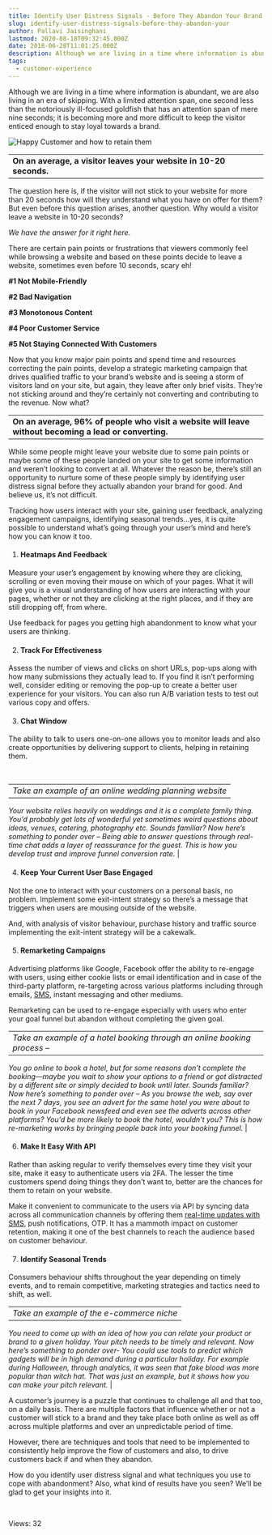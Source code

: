 ```yaml
---
title: Identify User Distress Signals - Before They Abandon Your Brand
slug: identify-user-distress-signals-before-they-abandon-your
author: Pallavi Jaisinghani
lastmod: 2020-08-18T09:32:45.000Z
date: 2018-06-28T11:01:25.000Z
description: Although we are living in a time where information is abundant, we are also living in an era of skipping. With a limited attention span, one second less than the notoriously ill-focused goldfish that has an attention span of mere nine seconds; it is becoming more and more difficult to keep the visitor enticed enough to stay loyal towards a brand.
tags:
  - customer-experience
---
```


Although we are living in a time where information is abundant, we are also living in an era of skipping. With a limited attention span, one second less than the notoriously ill-focused goldfish that has an attention span of mere nine seconds; it is becoming more and more difficult to keep the visitor enticed enough to stay loyal towards a brand.


![Happy Customer and how to retain them](https://images-msg91.s3.ap-south-1.amazonaws.com/content/images/wordpress//2018/06/photo-1525332421884-c2f224a01519-300x192.jpg)




|  |
| --- |
| **On an average, a visitor leaves your website in 10-20 seconds.** |


The question here is, if the visitor will not stick to your website for more than 20 seconds how will they understand what you have on offer for them? But even before this question arises, another question. Why would a visitor leave a website in 10-20 seconds?


*We have the answer for it right here.*


There are certain pain points or frustrations that viewers commonly feel while browsing a website and based on these points decide to leave a website, sometimes even before 10 seconds, scary eh!


**#1 Not Mobile-Friendly**


**#2 Bad Navigation**


**#3 Monotonous Content**


**#4 Poor Customer Service**


**#5 Not Staying Connected With Customers**


Now that you know major pain points and spend time and resources correcting the pain points, develop a strategic marketing campaign that drives qualified traffic to your brand’s website and is seeing a storm of visitors land on your site, but again, they leave after only brief visits. They’re not sticking around and they’re certainly not converting and contributing to the revenue. Now what?




|  |
| --- |
| **On an average, 96% of people who visit a website will leave without becoming a lead or converting.** |


While some people might leave your website due to some pain points or maybe some of these people landed on your site to get some information and weren’t looking to convert at all. Whatever the reason be, there’s still an opportunity to nurture some of these people simply by identifying user distress signal before they actually abandon your brand for good. And believe us, it’s not difficult.


Tracking how users interact with your site, gaining user feedback, analyzing engagement campaigns, identifying seasonal trends…yes, it is quite possible to understand what’s going through your user’s mind and here’s how you can know it too.


1. ####  **Heatmaps And Feedback**


Measure your user’s engagement by knowing where they are clicking, scrolling or even moving their mouse on which of your pages. What it will give you is a visual understanding of how users are interacting with your pages, whether or not they are clicking at the right places, and if they are still dropping off, from where.


Use feedback for pages you getting high abandonment to know what your users are thinking.


2. ####  **Track For Effectiveness**


Assess the number of views and clicks on short URLs, pop-ups along with how many submissions they actually lead to. If you find it isn’t performing well, consider editing or removing the pop-up to create a better user experience for your visitors. You can also run A/B variation tests to test out various copy and offers.


3. ####  **Chat Window**


The ability to talk to users one-on-one allows you to monitor leads and also create opportunities by delivering support to clients, helping in retaining them.


 




|  |
| --- |
| *Take an example of an online wedding planning website*
*Your website relies heavily on weddings and it is a complete family thing. You’d probably get lots of wonderful yet sometimes weird questions about ideas, venues, catering, photography etc.*
*Sounds familiar?*
*Now here’s something to ponder over –*
*Being able to answer questions through real-time chat adds a layer of reassurance for the guest.*
*This is how you develop trust and improve funnel conversion rate.* |


4. ####  **Keep Your Current User Base Engaged**


Not the one to interact with your customers on a personal basis, no problem. Implement some exit-intent strategy so there’s a message that triggers when users are mousing outside of the website.


And, with analysis of visitor behaviour, purchase history and traffic source implementing the exit-intent strategy will be a cakewalk.


5. ####  **Remarketing Campaigns**


Advertising platforms like Google, Facebook offer the ability to re-engage with users, using either cookie lists or email identification and in case of the third-party platform, re-targeting across various platforms including through emails, [SMS](https://msg91.com/), instant messaging and other mediums.


Remarketing can be used to re-engage especially with users who enter your goal funnel but abandon without completing the given goal.




|  |
| --- |
| *Take an example of a hotel booking through an online booking process –*
*You go online to book a hotel, but for some reasons don’t complete the booking—maybe you wait to show your options to a friend or got distracted by a different site or simply decided to book until later.*
*Sounds familiar?*
*Now here’s something to ponder over –*
*As you browse the web, say over the next 7 days, you see an advert for the same hotel you were about to book in your Facebook newsfeed and even see the adverts across other platforms? You’d be more likely to book the hotel, wouldn’t you?*
*This is how re-marketing works by bringing people back into your booking funnel.* |


6. ####  **Make It Easy With API**


Rather than asking regular to verify themselves every time they visit your site, make it easy to authenticate users via 2FA. The lesser the time customers spend doing things they don’t want to, better are the chances for them to retain on your website.


Make it convenient to communicate to the users via API by syncing data across all communication channels by offering them [real-time updates with SMS](https://msg91.com/), push notifications, OTP. It has a mammoth impact on customer retention, making it one of the best channels to reach the audience based on customer behaviour.


7. ####  **Identify Seasonal Trends**


Consumers behaviour shifts throughout the year depending on timely events, and to remain competitive, marketing strategies and tactics need to shift, as well.




|  |
| --- |
| *Take an example of the e-commerce niche*
*You need to come up with an idea of how you can relate your product or brand to a given holiday. Your pitch needs to be timely and relevant.*
*Now here’s something to ponder over-*
*You could use tools to predict which gadgets will be in high demand during a particular holiday. For example during Halloween, through analytics, it was seen that fake blood was more popular than witch hat.*
*That was just an example, but it shows how you can make your pitch relevant.* |


A customer’s journey is a puzzle that continues to challenge all and that too, on a daily basis. There are multiple factors that influence whether or not a customer will stick to a brand and they take place both online as well as off across multiple platforms and over an unpredictable period of time.


However, there are techniques and tools that need to be implemented to consistently help improve the flow of customers and also, to drive customers back if and when they abandon.


How do you identify user distress signal and what techniques you use to cope with abandonment? Also, what kind of results have you seen? We’ll be glad to get your insights into it.


 


 Views: 32


